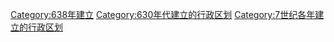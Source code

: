 [[Category:638年建立|Category:638年建立]]
[[Category:630年代建立的行政区划|Category:630年代建立的行政区划]]
[[Category:7世纪各年建立的行政区划|Category:7世纪各年建立的行政区划]]